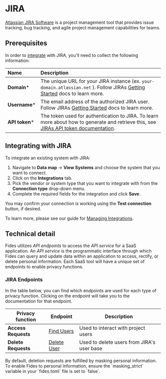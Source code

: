 

# JIRA
[Atlassian JIRA Software](https://www.atlassian.com/software/jira) is a project management tool that provides issue tracking, bug tracking, and agile project management capabilities for teams.

## Prerequisites

In order to [integrate](../) with JIRA, you'll need to collect the following information:

| Name                       | Description                                                                                                                             |
| :------------------------- | :-------------------------------------------------------------------------------------------------------------------------------------- |
|  **Domain***               | The unique URL for your JIRA instance (ex. `your-domain.atlassian.net` ). Follow JIRAs [Getting Started](https://confluence.atlassian.com/jiracoreserver073/getting-started-with-jira-core-861255635.html) docs to learn more.             | 
|  **Username***             | The email address of the authorized JIRA user. Follow JIRAs [Getting Started](https://confluence.atlassian.com/jiracoreserver073/getting-started-with-jira-core-861255635.html) docs to learn more. |
|  **API token***            | The token used for authentication to JIRA. To learn more about how to generate and retrieve this, see [JIRAs API token documentation](https://support.atlassian.com/atlassian-account/docs/manage-api-tokens-for-your-atlassian-account/). | 


## Integrating with JIRA
To integrate an existing system with JIRA: 

1. Navigate to **Data map** → **View Systems** and choose the system that you want to connect.
2. Click on the **Integrations** tab.
3. Pick the vendor or system type that you want to integrate with from the **Connection type** drop-down menu.
4. Complete the required fields for the integration and click **Save**. 

You may confirm your connection is working using the **Test connection** button, if desired.

To learn more, please see our guide for [Managing Integrations](/user-guides/integrations/manage-integrations).

## Technical detail 

Fides utilizes _API endpoints_ to access the _API service_ for a SaaS application. An _API service_ is the programmatic interface through which Fides can query and update data within an application to access, rectify, or delete personal information.  Each SaaS tool will have a unique set of endpoints to enable privacy functions. 

### JIRA Endpoints
In the table below, you can find which endpoints are used for each type of privacy function. Clicking on the endpoint will take you to the documentation for that endpoint.

| Privacy function | Endpoint | Description |
|----|----|----|
| **Access Requests** | [Find Users](https://developer.atlassian.com/cloud/jira/platform/rest/v3/api-group-user-search/#api-rest-api-3-user-search-get) | Used to interact with project users |
| **Delete Requests** | [Delete User](https://developer.atlassian.com/cloud/jira/platform/rest/v3/api-group-users/#api-rest-api-3-user-delete) | Used to delete users from JIRA's user base | 


<Callout type="info" emoji="">
By default, deletion requests are fulfilled by masking personal information. To enable Fides to personal information, ensure the `masking_strict` variable in your `fides.toml` file is set to `false`.
</Callout>